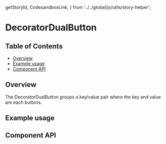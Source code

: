   getStoryId,
  CodesandboxLink,
} from '../../global/js/utils/story-helper';

# DecoratorDualButton

## Table of Contents

- [Overview](#overview)
- [Example usage](#example-usage)
- [Component API](#component-api)

## Overview

The DecoratorDualButton groups a key/value pair where the key and value are each
buttons.

## Example usage

<Canvas>
  <Story
    id={getStoryId(DecoratorDualButton.displayName, 'decoratorDualButton')}
  />
</Canvas>

## Component API

<ArgsTable />
